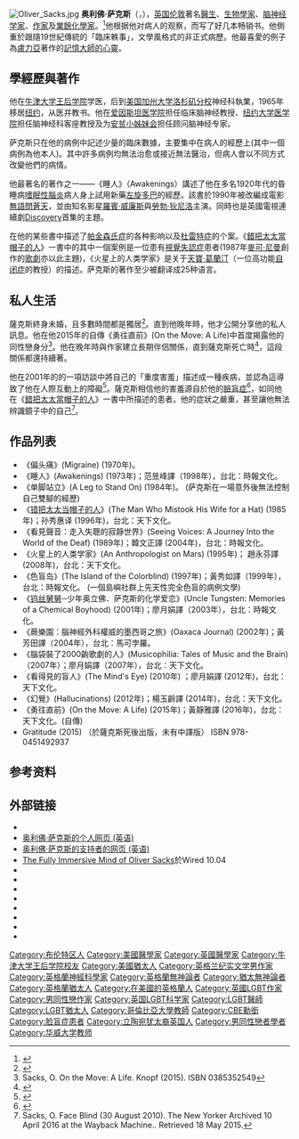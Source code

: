{{Infobox medical person
| name         = 奧利佛·薩克斯
| image        = 9.13.09OliverSacksByLuigiNovi.jpg
| alt             = A grey-haired Oliver Sacks with glasses, a beard and a blue shirt with three people in the background
| caption      = Sacks at the 2009 [[Brooklyn_Book_Festival|Brooklyn Book Festival]]
|birth_name=Oliver Wolf Sacks
| birth_date   = {{birth date|df=yes|1933|07|09}}
| birth_place  = {{UK}}[[倫敦|倫敦]]Willesden<ref>{{Cite web |url=http://search.findmypast.co.uk/results/world-records/england-and-wales-births-1837-2006?firstname=oliver%20w&lastname=sacks |title=存档副本 |access-date=2015-09-03 |archive-date=2017-07-31 |archive-url=https://web.archive.org/web/20170731072040/http://search.findmypast.co.uk/results/world-records/england-and-wales-births-1837-2006?firstname=oliver%20w&lastname=sacks |dead-url=no }}</ref>
| death_date   = {{death date and age|2015|08|30|1933|07|09|df=yes}}
| death_place  = {{USA}}[[曼哈頓|曼哈頓]]
| death_cause  = [[黑色素瘤|黑色素瘤]]
| profession   = 醫生, 教授, 作家
| work_institutions =  [[哥倫比亞大學|哥倫比亞大學]][[Albert_Einstein_College_of_Medicine|Albert Einstein College of Medicine]]
| education    = [[牛津大學王后學院|牛津大學王后學院]]
| specialism   = [[神經內科|神經內科]]
| known_for    = Popular books containing case studies of some of his patients
| years_active =
}}
[[File:Oliver_Sacks.jpg|thumb]]
'''奥利佛·萨克斯'''{{CBE}}（{{lang|en|'''Oliver Sacks'''}}，{{bd|1933年|7月9日|2015年|8月30日|catIdx=S}}），[[英国|英国]][[伦敦|伦敦]]著名[[醫生|醫生]]、[[生物學家|生物學家]]、[[脑神经学家|脑神经学家]]、[[作家|作家]]及[[業餘|業餘]][[化學家|化學家]]。<ref>{{Cite news|title=Oliver Sacks dies in New York aged 82|url=https://www.bbc.com/news/uk-34102119|newspaper=BBC News|date=2015-08-30|accessdate=2022-03-21|language=en-GB|archive-date=2022-03-21|archive-url=https://web.archive.org/web/20220321152102/https://www.bbc.com/news/uk-34102119}}</ref>他根据他对病人的观察，而写了好几本畅销书。他側重於跟隨19世紀傳統的「臨床軼事」，文學風格式的非正式病歷。他最喜愛的例子為[[盧力亞|盧力亞]]著作的[[記憶大師的心靈|記憶大師的心靈]]。

==學經歷與著作==
他在[[牛津大学|牛津大学]][[王后学院|王后学院]]学医，后到[[美国|美国]][[加州大学洛杉矶分校|加州大学洛杉矶分校]]神经科執業，1965年移居[[纽约|纽约]]，从医并教书。他在[[爱因斯坦医学院|爱因斯坦医学院]]担任临床脑神经教授、[[纽约大学医学院|纽约大学医学院]]担任脑神经科客座教授及为[[安贫小姊妹会|安贫小姊妹会]]担任顾问脑神经专家。

萨克斯只在他的病例中記述少量的臨床數據，主要集中在病人的經歷上(其中一個病例為他本人)。其中許多病例均無法治愈或接近無法醫治，但病人會以不同方式改變他們的病情。

他最著名的著作之一——《睡人》（Awakenings）講述了他在多名1920年代的昏睡病[[流行性腦炎|嗜眠性腦炎]]病人身上試用新藥[[左旋多巴|左旋多巴]]的經歷。該書於1990年被改編成電影[[無語問蒼天|無語問蒼天]]，並由知名影星[[羅賓·威廉斯|羅賓·威廉斯]]與[[勞勃·狄尼洛|勞勃·狄尼洛]]主演。同時也是英國電視連續劇[[Discovery|Discovery]]首集的主題。

在他的某些書中描述了[[帕金森氏症|帕金森氏症]]的各种影响以及[[杜雷特症|杜雷特症]]的个案。《[[錯把太太當帽子的人|錯把太太當帽子的人]]》一書中的其中一個案例是一位患有[[視覺失認症|視覺失認症]]患者(1987年[[麥可·尼曼|麥可·尼曼]]創作的[[歌劇|歌劇]]亦以此主題)，《火星上的人类学家》是关于[[天寶·葛蘭汀|天寶·葛蘭汀]]（一位高功能[[自闭症|自闭症]]的教授）的描述。萨克斯的著作至少被翻译成25种语言。

==私人生活==
薩克斯終身未婚，且多數時間都是獨居<ref>{{Cite web|title=Interview: Oliver Sacks|url=http://www.theguardian.com/education/2002/may/10/medicalscience.scienceandnature|access-date=2022-03-21|date=2002-05-10|work=the Guardian|language=en|archive-date=2021-11-02|archive-url=https://web.archive.org/web/20211102053923/https://www.theguardian.com/education/2002/may/10/medicalscience.scienceandnature}}</ref>。直到他晚年時，他才公開分享他的私人訊息。他在他2015年的自傳《勇往直前》(On the Move: A Life)中首度揭露他的同性戀身分<ref>Sacks, O. On the Move: A Life. Knopf (2015). ISBN 0385352549</ref>。他在晚年時與作家{{tsl|en|Bill Hayes (writer, born 1961)|Bill Hayes}}建立長期伴侶關係，直到薩克斯死亡時<ref>{{Cite web |url=https://www.salon.com/2015/05/02/the_beautiful_mind_of_oliver_sacks_how_his_knack_for_storytelling_helped_unlock_the_mysteries_of_the_brain/ |title=Laura Miller (2 May 2015). "The beautiful mind of Oliver Sacks: How his knack for storytelling helped unlock the mysteries of the brain". Salon. Retrieved 24 August 2015. |access-date=2018-05-06 |archive-date=2022-06-14 |archive-url=https://web.archive.org/web/20220614172518/https://www.salon.com/2015/05/02/the_beautiful_mind_of_oliver_sacks_how_his_knack_for_storytelling_helped_unlock_the_mysteries_of_the_brain/ }}</ref>，這段關係都還持續著。

他在2001年的的一項訪談中將自己的「重度害羞」描述成一種疾病，並認為這導致了他在人際互動上的障礙<ref>{{Cite journal|title=The Fully Immersive Mind of Oliver Sacks|url=https://www.wired.com/2002/04/sacks-2/|last=Silberman|first=Steve|journal=Wired|language=en-US|issn=1059-1028|access-date=2022-03-21|archive-date=2021-12-06|archive-url=https://web.archive.org/web/20211206035303/https://www.wired.com/2002/04/sacks-2/}}</ref>。薩克斯相信他的害羞源自於他的[[臉盲症|臉盲症]]<ref>{{Cite web|title=Prosopagnosia: Oliver Sacks' Battle with "Face Blindness"|url=https://www.cbsnews.com/news/prosopagnosia-oliver-sacks-battle-with-face-blindness/|access-date=2022-03-21|work=www.cbsnews.com|language=en-US|archive-date=2022-03-21|archive-url=https://web.archive.org/web/20220321151941/https://www.cbsnews.com/news/prosopagnosia-oliver-sacks-battle-with-face-blindness/}}</ref>，如同他在《[[錯把太太當帽子的人|錯把太太當帽子的人]]》一書中所描述的患者。他的症狀之嚴重，甚至讓他無法辨識鏡子中的自己<ref>Sacks, O. Face Blind (30 August 2010). The New Yorker Archived 10 April 2016 at the Wayback Machine.. Retrieved 18 May 2015.</ref>。

==作品列表==

* 《偏头痛》(Migraine) (1970年)。
* 《睡人》(Awakenings) (1973年)；范昱峰譯（1998年），台北：時報文化。
* 《单脚站立》(A Leg to Stand On) (1984年)。 (萨克斯在一場意外後無法控制自己雙腳的經歷)
* 《[[错把太太当帽子的人|错把太太当帽子的人]]》(The Man Who Mistook His Wife for a Hat) (1985年)；孙秀惠译 (1996年)，台北：天下文化。
* 《看見聲音：走入失聰的寂靜世界》(Seeing Voices: A Journey Into the World of the Deaf) (1989年)；韓文正譯 (2004年)，台北：時報文化。
* 《火星上的人类学家》(An Anthropologist on Mars) (1995年)； 趙永芬譯 (2008年)，台北：天下文化。
* 《色盲岛》(The Island of the Colorblind) (1997年)；黃秀如譯（1999年），台北：時報文化。 (一個島嶼社群上先天性完全色盲的病例文學)
* 《[[钨丝舅舅|钨丝舅舅]]─少年奥立佛．萨克斯的化学爱恋》(Uncle Tungsten: Memories of a Chemical Boyhood) (2001年)；廖月娟譯（2003年），台北：時報文化。
* 《蕨樂園：腦神經外科權威的墨西哥之旅》(Oaxaca Journal) (2002年)；黃芳田譯（2004年），台北：馬可孛羅。
* 《腦袋裝了2000齣歌劇的人》(Musicophilia: Tales of Music and the Brain)（2007年）；廖月娟譯（2007年），台北：天下文化。
* 《看得見的盲人》(The Mind's Eye) (2010年) ；廖月娟譯 (2012年)，台北：天下文化。
* 《幻覺》(Hallucinations) (2012年)；楊玉齡譯 (2014年)，台北：天下文化。
* 《勇往直前》(On the Move: A Life) (2015年)；黃靜雅譯 (2016年)，台北：天下文化。(自傳)
*  Gratitude (2015) （於薩克斯死後出版，未有中譯版） ISBN 978-0451492937

==参考资料==
{{reflist}}

==外部链接==
{{sisterlinks|d=Q258662|commons=category:Oliver Sacks|n=no|b=no|v=no|voy=no|mw=no|species=no|m=no|wikt=no|s=no}}
{{Library resources box|onlinebooks=no}}
*{{Official website}}
* [http://www.oliversacks.com/ 奥利佛·萨克斯的个人网页 (英语)]{{Wayback|url=http://www.oliversacks.com/ |date=20070704011252 }}
* [http://members.tripod.com/~oliversacks/sacksopen.html 奥利佛·萨克斯的支持者的网页 (英语)] {{Wayback|url=http://members.tripod.com/~oliversacks/sacksopen.html |date=20081229114533 }}
* [http://www.wired.com/wired/archive/10.04/sacks_pr.html The Fully Immersive Mind of Oliver Sacks]{{WebCite|url=https://www.webcitation.org/65VZt9tiU?url=http://www.wired.com/wired/archive/10.04/sacks_pr.html |date=20120217013313 |dateformat=iso }}於Wired 10.04
*{{DMOZ|Arts/Literature/Authors/Non-fiction/Sacks%2C_Oliver/}}
* {{TED speaker|oliver_sacks}}
* {{Charlie Rose view|2399}}
* {{Worldcat id|lccn-n50-15212}}
* {{NYTtopic|people/s/oliver_sacks}}
* {{IMDb name|0755312}}
* {{YouTube| u = OliverSacksMD| Oliver Sacks}}
*{{C-SPAN|Oliver Sacks}}
{{wikiquote}}

{{刘易斯·托马斯奖}}
{{Authority control}}
{{DEFAULTSORT:Sacks, Oliver}}
[[Category:布伦特区人|Category:布伦特区人]]
[[Category:美國醫學家|Category:美國醫學家]]
[[Category:英國醫學家|Category:英國醫學家]]
[[Category:牛津大学王后学院校友|Category:牛津大学王后学院校友]]
[[Category:美國猶太人|Category:美國猶太人]]
[[Category:英格兰纪实文学男作家|Category:英格兰纪实文学男作家]]
[[Category:英格蘭神經科學家|Category:英格蘭神經科學家]]
[[Category:英格蘭無神論者|Category:英格蘭無神論者]]
[[Category:猶太無神論者|Category:猶太無神論者]]
[[Category:英格蘭猶太人|Category:英格蘭猶太人]]
[[Category:在美國的英格蘭人|Category:在美國的英格蘭人]]
[[Category:英國LGBT作家|Category:英國LGBT作家]]
[[Category:男同性戀作家|Category:男同性戀作家]]
[[Category:英国LGBT科学家|Category:英国LGBT科学家]]
[[Category:LGBT醫師|Category:LGBT醫師]]
[[Category:LGBT猶太人|Category:LGBT猶太人]]
[[Category:哥倫比亞大學教師|Category:哥倫比亞大學教師]]
[[Category:CBE勳銜|Category:CBE勳銜]]
[[Category:脸盲症患者|Category:脸盲症患者]]
[[Category:立陶宛犹太裔英国人|Category:立陶宛犹太裔英国人]]
[[Category:男同性戀者學者|Category:男同性戀者學者]]
[[Category:华威大学教师|Category:华威大学教师]]